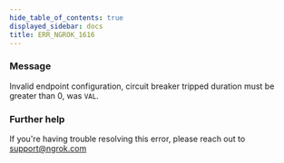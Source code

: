 ```yaml
---
hide_table_of_contents: true
displayed_sidebar: docs
title: ERR_NGROK_1616
---
```




### Message

Invalid endpoint configuration, circuit breaker tripped duration must be greater than 0, was `VAL`.

<ErrorDetails error="err_ngrok_1616" />

### Further help

If you're having trouble resolving this error, please reach out to [support@ngrok.com](mailto:support@ngrok.com?subject=Help%20with%20ERR_NGROK_1616)
